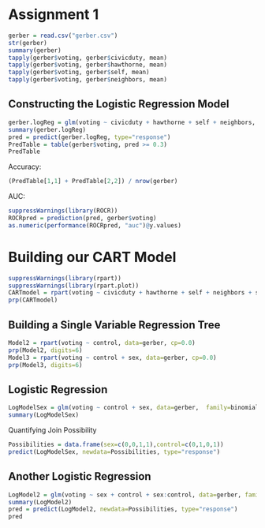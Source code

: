Assignment 1
========================================================
```r
gerber = read.csv("gerber.csv")
str(gerber)
summary(gerber)
tapply(gerber$voting, gerber$civicduty, mean)
tapply(gerber$voting, gerber$hawthorne, mean)
tapply(gerber$voting, gerber$self, mean)
tapply(gerber$voting, gerber$neighbors, mean)
```
Constructing the Logistic Regression Model
---------------------------------------------------------
```r
gerber.logReg = glm(voting ~ civicduty + hawthorne + self + neighbors, data=gerber,  family=binomial)
summary(gerber.logReg)
pred = predict(gerber.logReg, type="response")
PredTable = table(gerber$voting, pred >= 0.3)
PredTable
```
Accuracy:
```r
(PredTable[1,1] + PredTable[2,2]) / nrow(gerber)
```
AUC:
```r
suppressWarnings(library(ROCR))
ROCRpred = prediction(pred, gerber$voting)
as.numeric(performance(ROCRpred, "auc")@y.values)
```
Building our CART Model
==============================================================
```r
suppressWarnings(library(rpart))
suppressWarnings(library(rpart.plot))
CARTmodel = rpart(voting ~ civicduty + hawthorne + self + neighbors + sex, data=gerber, cp=0.0)
prp(CARTmodel)
```
Building a Single Variable Regression Tree
------------------------------------------------------------
```r
Model2 = rpart(voting ~ control, data=gerber, cp=0.0)
prp(Model2, digits=6)
Model3 = rpart(voting ~ control + sex, data=gerber, cp=0.0)
prp(Model3, digits=6)
```
Logistic Regression
-----------------------------------------------------------
```r
LogModelSex = glm(voting ~ control + sex, data=gerber,  family=binomial)
summary(LogModelSex)
```
Quantifying Join Possibility
```r
Possibilities = data.frame(sex=c(0,0,1,1),control=c(0,1,0,1))
predict(LogModelSex, newdata=Possibilities, type="response")
```
Another Logistic Regression
---------------------------------------------------------
```r
LogModel2 = glm(voting ~ sex + control + sex:control, data=gerber, family="binomial")
summary(LogModel2)
pred = predict(LogModel2, newdata=Possibilities, type="response")
pred
```